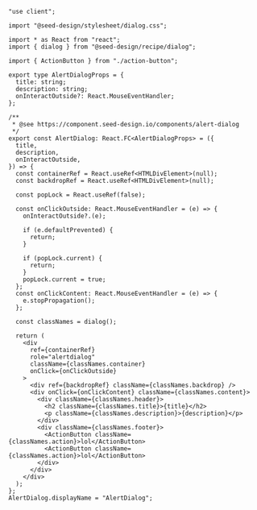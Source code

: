 ```tsx copy filename="alert-dialog.tsx"
"use client";

import "@seed-design/stylesheet/dialog.css";

import * as React from "react";
import { dialog } from "@seed-design/recipe/dialog";

import { ActionButton } from "./action-button";

export type AlertDialogProps = {
  title: string;
  description: string;
  onInteractOutside?: React.MouseEventHandler;
};

/**
 * @see https://component.seed-design.io/components/alert-dialog
 */
export const AlertDialog: React.FC<AlertDialogProps> = ({
  title,
  description,
  onInteractOutside,
}) => {
  const containerRef = React.useRef<HTMLDivElement>(null);
  const backdropRef = React.useRef<HTMLDivElement>(null);

  const popLock = React.useRef(false);

  const onClickOutside: React.MouseEventHandler = (e) => {
    onInteractOutside?.(e);

    if (e.defaultPrevented) {
      return;
    }

    if (popLock.current) {
      return;
    }
    popLock.current = true;
  };
  const onClickContent: React.MouseEventHandler = (e) => {
    e.stopPropagation();
  };

  const classNames = dialog();

  return (
    <div
      ref={containerRef}
      role="alertdialog"
      className={classNames.container}
      onClick={onClickOutside}
    >
      <div ref={backdropRef} className={classNames.backdrop} />
      <div onClick={onClickContent} className={classNames.content}>
        <div className={classNames.header}>
          <h2 className={classNames.title}>{title}</h2>
          <p className={classNames.description}>{description}</p>
        </div>
        <div className={classNames.footer}>
          <ActionButton className={classNames.action}>lol</ActionButton>
          <ActionButton className={classNames.action}>lol</ActionButton>
        </div>
      </div>
    </div>
  );
};
AlertDialog.displayName = "AlertDialog";

```

